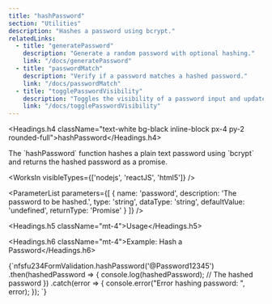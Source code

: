```yaml
---
title: "hashPassword"
section: "Utilities"
description: "Hashes a password using bcrypt."
relatedLinks:
  - title: "generatePassword"
    description: "Generate a random password with optional hashing."
    link: "/docs/generatePassword"
  - title: "passwordMatch"
    description: "Verify if a password matches a hashed password."
    link: "/docs/passwordMatch"
  - title: "togglePasswordVisibility"
    description: "Toggles the visibility of a password input and updates the corresponding visibility icon."
    link: "/docs/togglePasswordVisibility"
---
```


<Headings.h4 className="text-white bg-black inline-block px-4 py-2 rounded-full">hashPassword</Headings.h4>

<Paragraph className="mt-2 text-gray-400">
The `hashPassword` function hashes a plain text password using `bcrypt` and returns the hashed password as a promise.
</Paragraph>

<WorksIn visibleTypes={['nodejs', 'reactJS', 'html5']} />

<ParameterList
  parameters={[
    {
      name: 'password',
      description: 'The password to be hashed.',
      type: 'string',
      dataType: 'string',
      defaultValue: 'undefined',
      returnType: 'Promise<string>'
    }
  ]}
/>

<Headings.h5 className="mt-4">Usage</Headings.h5>

<Headings.h6 className="mt-4">Example: Hash a Password</Headings.h6>

<CodeBlock>
{`nfsfu234FormValidation.hashPassword('@Password12345')
  .then(hashedPassword => {
    console.log(hashedPassword); // The hashed password
  })
  .catch(error => {
    console.error("Error hashing password: ", error);
  });
`}
</CodeBlock>

<RelatedLinks />
